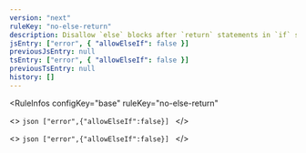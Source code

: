 ```yaml
---
version: "next"
ruleKey: "no-else-return"
description: Disallow `else` blocks after `return` statements in `if` statements
jsEntry: ["error", { "allowElseIf": false }]
previousJsEntry: null
tsEntry: ["error", { "allowElseIf": false }]
previousTsEntry: null
history: []
---
```


<RuleInfos 
  configKey="base" 
  ruleKey="no-else-return" 
>
  <>
    ```json
    ["error",{"allowElseIf":false}]
    ```
  </>

  <>
    ```json
    ["error",{"allowElseIf":false}]
    ```
  </>
</RuleInfos>
